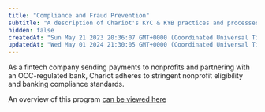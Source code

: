 ```yaml
---
title: "Compliance and Fraud Prevention"
subtitle: "A description of Chariot's KYC & KYB practices and processes"
hidden: false
createdAt: "Sun May 21 2023 20:36:07 GMT+0000 (Coordinated Universal Time)"
updatedAt: "Wed May 01 2024 21:30:05 GMT+0000 (Coordinated Universal Time)"
---
```


As a fintech company sending payments to nonprofits and partnering with an OCC-regulated bank,
Chariot adheres to stringent nonprofit eligibility and banking compliance standards.

An overview of this program [can be viewed here](https://docs.google.com/document/d/1nQngEIDJKhHyKig-SO5PObvlAvDahHX0lv95ESIMn-Q/edit?usp=sharing)
